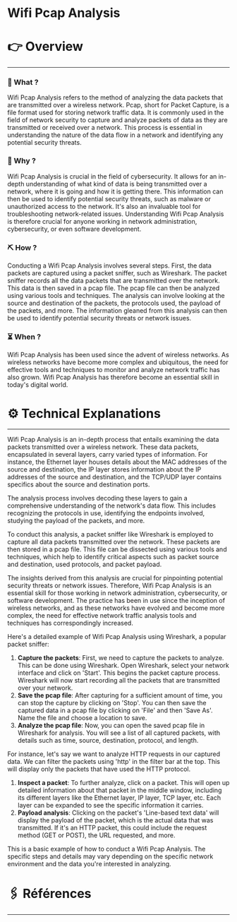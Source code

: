 # Wifi Pcap Analysis


# 👉 Overview

---

### 👀 What ?

Wifi Pcap Analysis refers to the method of analyzing the data packets that are transmitted over a wireless network. Pcap, short for Packet Capture, is a file format used for storing network traffic data. It is commonly used in the field of network security to capture and analyze packets of data as they are transmitted or received over a network. This process is essential in understanding the nature of the data flow in a network and identifying any potential security threats.


### 🧐 Why ?

Wifi Pcap Analysis is crucial in the field of cybersecurity. It allows for an in-depth understanding of what kind of data is being transmitted over a network, where it is going and how it is getting there. This information can then be used to identify potential security threats, such as malware or unauthorized access to the network. It's also an invaluable tool for troubleshooting network-related issues. Understanding Wifi Pcap Analysis is therefore crucial for anyone working in network administration, cybersecurity, or even software development.


### ⛏️ How ?

Conducting a Wifi Pcap Analysis involves several steps. First, the data packets are captured using a packet sniffer, such as Wireshark. The packet sniffer records all the data packets that are transmitted over the network. This data is then saved in a pcap file. The pcap file can then be analyzed using various tools and techniques. The analysis can involve looking at the source and destination of the packets, the protocols used, the payload of the packets, and more. The information gleaned from this analysis can then be used to identify potential security threats or network issues.


### ⏳ When ?

Wifi Pcap Analysis has been used since the advent of wireless networks. As wireless networks have become more complex and ubiquitous, the need for effective tools and techniques to monitor and analyze network traffic has also grown. Wifi Pcap Analysis has therefore become an essential skill in today's digital world.


# ⚙️ Technical Explanations

---

Wifi Pcap Analysis is an in-depth process that entails examining the data packets transmitted over a wireless network. These data packets, encapsulated in several layers, carry varied types of information. For instance, the Ethernet layer houses details about the MAC addresses of the source and destination, the IP layer stores information about the IP addresses of the source and destination, and the TCP/UDP layer contains specifics about the source and destination ports.

The analysis process involves decoding these layers to gain a comprehensive understanding of the network's data flow. This includes recognizing the protocols in use, identifying the endpoints involved, studying the payload of the packets, and more.

To conduct this analysis, a packet sniffer like Wireshark is employed to capture all data packets transmitted over the network. These packets are then stored in a pcap file. This file can be dissected using various tools and techniques, which help to identify critical aspects such as packet source and destination, used protocols, and packet payload.

The insights derived from this analysis are crucial for pinpointing potential security threats or network issues. Therefore, Wifi Pcap Analysis is an essential skill for those working in network administration, cybersecurity, or software development. The practice has been in use since the inception of wireless networks, and as these networks have evolved and become more complex, the need for effective network traffic analysis tools and techniques has correspondingly increased.

Here's a detailed example of Wifi Pcap Analysis using Wireshark, a popular packet sniffer:

1. **Capture the packets**: First, we need to capture the packets to analyze. This can be done using Wireshark. Open Wireshark, select your network interface and click on 'Start'. This begins the packet capture process. Wireshark will now start recording all the packets that are transmitted over your network.
2. **Save the pcap file**: After capturing for a sufficient amount of time, you can stop the capture by clicking on 'Stop'. You can then save the captured data in a pcap file by clicking on 'File' and then 'Save As'. Name the file and choose a location to save.
3. **Analyze the pcap file**: Now, you can open the saved pcap file in Wireshark for analysis. You will see a list of all captured packets, with details such as time, source, destination, protocol, and length.

For instance, let's say we want to analyze HTTP requests in our captured data. We can filter the packets using 'http' in the filter bar at the top. This will display only the packets that have used the HTTP protocol.

1. **Inspect a packet**: To further analyze, click on a packet. This will open up detailed information about that packet in the middle window, including its different layers like the Ethernet layer, IP layer, TCP layer, etc. Each layer can be expanded to see the specific information it carries.
2. **Payload analysis**: Clicking on the packet's 'Line-based text data' will display the payload of the packet, which is the actual data that was transmitted. If it's an HTTP packet, this could include the request method (GET or POST), the URL requested, and more.

This is a basic example of how to conduct a Wifi Pcap Analysis. The specific steps and details may vary depending on the specific network environment and the data you're interested in analyzing.

# 🖇️ Références

---